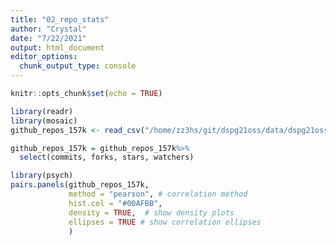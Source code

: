 ```yaml
---
title: "02_repo_stats"
author: "Crystal"
date: "7/22/2021"
output: html_document
editor_options: 
  chunk_output_type: console
---
```


```r
knitr::opts_chunk$set(echo = TRUE)
```

```r
library(readr)
library(mosaic)
github_repos_157k <- read_csv("/home/zz3hs/git/dspg21oss/data/dspg21oss/github_repos_157k.csv")


```

```r
github_repos_157k = github_repos_157k%>%
  select(commits, forks, stars, watchers)

library(psych)
pairs.panels(github_repos_157k, 
             method = "pearson", # correlation method
             hist.col = "#00AFBB",
             density = TRUE,  # show density plots
             ellipses = TRUE # show correlation ellipses
             )
```

